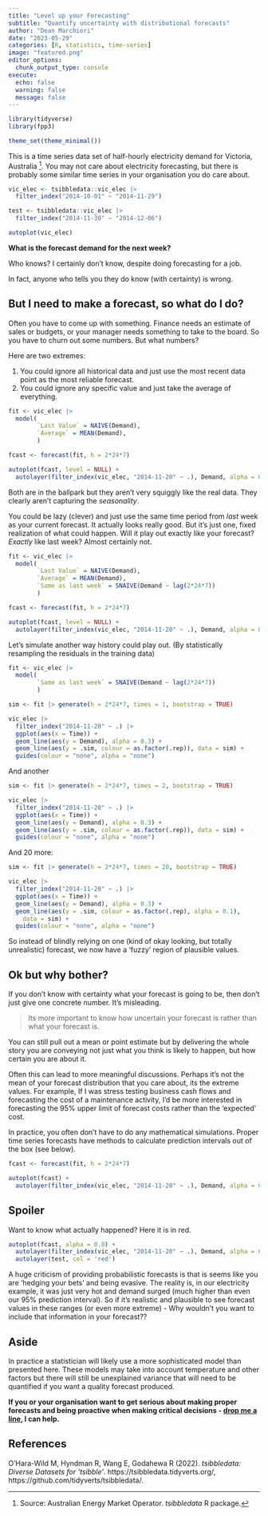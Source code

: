 ```yaml
---
title: "Level up your Forecasting"  
subtitle: "Quantify uncertainty with distributional forecasts"
author: "Dean Marchiori"
date: "2023-05-29"
categories: [R, statistics, time-series]
image: "featured.png"
editor_options: 
  chunk_output_type: console
execute: 
  echo: false
  warning: false 
  message: false
---
```


```r
library(tidyverse)
library(fpp3)

theme_set(theme_minimal())
```

This is a time series data set of half-hourly electricity demand for Victoria, Australia [^1]. You 
may not care about electricity forecasting, but there is probably some similar time series
in your organisation you do care about.  

```r
vic_elec <- tsibbledata::vic_elec |> 
  filter_index("2014-10-01" ~ "2014-11-29") 

test <- tsibbledata::vic_elec |> 
  filter_index("2014-11-30" ~ "2014-12-06")
```


```r
autoplot(vic_elec)
```


**What is the forecast demand for the next week?** 

Who knows? I certainly don't know, despite doing forecasting for a job.  

In fact, anyone who tells you they do know (with certainty) is wrong. 


## But I need to make a forecast, so what do I do?  

Often you have to come up with something. Finance needs an estimate of sales or budgets, or
your manager needs something to take to the board. So you have to churn out some numbers. But what numbers?   

Here are two extremes: 

1. You could ignore all historical data and just use the most recent data point as the most reliable forecast.  
2. You could ignore any specific value and just take the average of everything. 


```r
fit <- vic_elec |> 
  model(
        `Last Value` = NAIVE(Demand),
        `Average` = MEAN(Demand),
        )

fcast <- forecast(fit, h = 2*24*7)

autoplot(fcast, level = NULL) +
  autolayer(filter_index(vic_elec, "2014-11-20" ~ .), Demand, alpha = 0.3)
```

Both are in the ballpark but they aren't very squiggly like the real data. They clearly
aren't capturing the *seasonality*. 

You could be lazy (clever) and just use the same time period from *last* week as your current
forecast. It actually looks really good. But it's just one, fixed realization of what could happen. Will it play out exactly 
like your forecast? *Exactly* like last week? Almost certainly not.  

```r
fit <- vic_elec |> 
  model(
        `Last Value` = NAIVE(Demand),
        `Average` = MEAN(Demand),
        `Same as last week` = SNAIVE(Demand ~ lag(2*24*7))
        )

fcast <- forecast(fit, h = 2*24*7)

autoplot(fcast, level = NULL) +
  autolayer(filter_index(vic_elec, "2014-11-20" ~ .), Demand, alpha = 0.3)
```


Let's simulate another way history could play out. (By statistically resampling 
the residuals in the training data)


```r
fit <- vic_elec |> 
  model(
        `Same as last week` = SNAIVE(Demand ~ lag(2*24*7))
        )

sim <- fit |> generate(h = 2*24*7, times = 1, bootstrap = TRUE)
```

```r
vic_elec |>
  filter_index("2014-11-20" ~ .) |> 
  ggplot(aes(x = Time)) +
  geom_line(aes(y = Demand), alpha = 0.3) +
  geom_line(aes(y = .sim, colour = as.factor(.rep)), data = sim) +
  guides(colour = "none", alpha = "none")
```

And another

```r
sim <- fit |> generate(h = 2*24*7, times = 2, bootstrap = TRUE)

vic_elec |>
  filter_index("2014-11-20" ~ .) |> 
  ggplot(aes(x = Time)) +
  geom_line(aes(y = Demand), alpha = 0.3) +
  geom_line(aes(y = .sim, colour = as.factor(.rep)), data = sim) +
  guides(colour = "none", alpha = "none")
```

And 20 more: 

```r
sim <- fit |> generate(h = 2*24*7, times = 20, bootstrap = TRUE)

vic_elec |>
  filter_index("2014-11-20" ~ .) |> 
  ggplot(aes(x = Time)) +
  geom_line(aes(y = Demand), alpha = 0.3) +
  geom_line(aes(y = .sim, colour = as.factor(.rep), alpha = 0.1),
    data = sim) +
  guides(colour = "none", alpha = "none")
```

So instead of blindly relying on one (kind of okay looking, but totally unrealistic) forecast, 
we now have a 'fuzzy' region of plausible values. 

## Ok but why bother?  

If you don't know with certainty what your forecast is going to be, 
then don't just give one concrete number. It's misleading.

> Its more important to know how uncertain your forecast is rather than what your forecast is. 

You can still pull out a mean or point estimate but by delivering the whole story you are
conveying not just what you think is likely to happen, but how certain you are about it.   

Often this can lead to more meaningful discussions. Perhaps it's not the mean of your
forecast distribution that you care about, its the extreme values.
For example, If I was stress testing business cash flows and forecasting the cost
of a maintenance activity, I'd be more interested in forecasting the 95% upper limit of forecast 
costs rather than the 'expected' cost.

In practice, you often don't have to do any mathematical simulations. Proper time
series forecasts have methods to calculate prediction intervals out of the box (see below). 

```r
fcast <- forecast(fit, h = 2*24*7)

autoplot(fcast) +
  autolayer(filter_index(vic_elec, "2014-11-20" ~ .), Demand, alpha = 0.3)
```

## Spoiler 

Want to know what actually happened? Here it is in red. 

```r
autoplot(fcast, alpha = 0.8) +
  autolayer(filter_index(vic_elec, "2014-11-20" ~ .), Demand, alpha = 0.3) +
  autolayer(test, col = 'red')
```


A huge criticism of providing probabilistic forecasts is that is seems like you
are 'hedging your bets' and being evasive. The reality is, in our electricity
example, it was just very hot and demand surged (much higher than even our 95% prediction interval). 
So if it's realistic and plausible to see forecast values in these ranges (or even more extreme) - Why 
wouldn't you want to include that information in your forecast??

## Aside  

In practice a statistician will likely use a more sophisticated model than presented here. These models may take into account temperature and other factors but there will still be unexplained variance that
will need to be quantified if you want a quality forecast produced. 

**If you or your organisation want to get serious about making proper forecasts and 
being proactive when making critical decisions - [drop me a line](https://www.wavedatalabs.com.au/contact/), I can help.**  

## References 

[^1]: Source: Australian Energy Market Operator. *tsibbledata* R package. 

O'Hara-Wild M, Hyndman R, Wang E, Godahewa R (2022). _tsibbledata:
  Diverse Datasets for 'tsibble'_. https://tsibbledata.tidyverts.org/,
  https://github.com/tidyverts/tsibbledata/.
